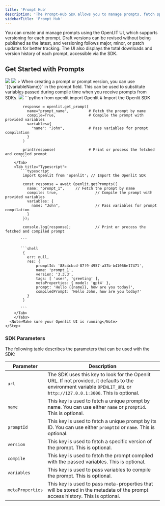 ```yaml
---
title: 'Prompt Hub'
description: 'The Prompt-Hub SDK allows you to manage prompts, fetch specific versions, and compile prompts with variables in both TypeScript and Python.'
sidebarTitle: 'Prompt Hub'
---
```


You can create and manage prompts using the OpenLIT UI, which supports versioning for each prompt. Draft versions can be revised without being published as the latest, and versioning follows major, minor, or patch updates for better tracking. The UI also displays the total downloads and version history of each prompt, accessible via the SDK.

## Get Started with Prompts

<Steps>
<Step title="List of prompts" stepNumber=" ">
    <Frame>
      <img src="/images/docs-prompt-hub-list.png" />
    </Frame>
  </Step>
  <Step title="Create prompt" stepNumber=" ">
    <Frame>
      <img src="/images/docs-prompt-hub-create.png" />
    </Frame>
    > When creating a prompt or prompt version, you can use `{{variableName}}` in the prompt field. This can be used to substitute variables passed during compile time when you receive prompts from SDKs.
  </Step>
  <Step title="View prompt" stepNumber=" ">
    <Frame>
      <img src="/images/docs-prompt-hub-details.png" />
    </Frame>
  </Step>
    <Step title="Get prompt via sdk">
    <Tabs>
        <Tab title="Python">
           ```python
            from openlit import Openlit  # Import the Openlit SDK

            response = openlit.get_prompt(
              name="prompt_name",         # Fetch the prompt by name
              compile=True,               # Compile the prompt with provided variables
              variables={
                "name": "John",           # Pass variables for prompt compilation
              }
            )

            print(response)               # Print or process the fetched and compiled prompt
           ```
        </Tab>
        <Tab title="Typescript">
           ```typescript
            import Openlit from 'openlit'; // Import the Openlit SDK

            const response = await Openlit.getPrompts({
              name: "prompt_1",     // Fetch the prompt by name
              compile: true,                 // Compile the prompt with provided variables
              variables: {
                name: "John",                // Pass variables for prompt compilation
              }
            });

            console.log(response);           // Print or process the fetched and compiled prompt
             
           ```

           ```shell
            {
              err: null,
              res: {
                  promptId: '88c4cbcd-87f9-4957-a37b-b41066e17471',
                  name: 'prompt_1',
                  version: '3.3.3',
                  tags: [ 'user', 'greeting' ],
                  metaProperties: { model: 'gpt4' },
                  prompt: 'Hello {{name}}, how are you today?',
                  compiledPrompt: 'Hello John, how are you today?'
              }
            }
             
           ```
        </Tab>
        </Tabs>
      <Note>Make sure your Openlit UI is running</Note>
    </Step>
</Steps>


### SDK Parameters

The following table describes the parameters that can be used with the SDK:

| Parameter         | Description                                                                                                                                                          |
| ----------------- | -------------------------------------------------------------------------------------------------------------------------------------------------------------------- |
| `url`      | The SDK uses this key to look for the Openlit URL. If not provided, it defaults to the environment variable `OPENLIT_URL` or `http://127.0.0.1:3000`. This is optional.|
| `name`      | This key is used to fetch a unique prompt by name. You can use either `name` or `promptId`. This is optional.                                                    |
| `promptId`        | This key is used to fetch a unique prompt by its ID. You can use either `promptId` or `name`. This is optional.                                                  |
| `version`         | This key is used to fetch a specific version of the prompt. This is optional.                                                                                          |
| `compile`         | This key is used to fetch the prompt compiled with the passed variables. This is optional.                                                                             |
| `variables`       | This key is used to pass variables to compile the prompt. This is optional.                                                                                            |
| `metaProperties`  | This key is used to pass meta-properties that will be stored in the metadata of the prompt access history. This is optional.                                            |